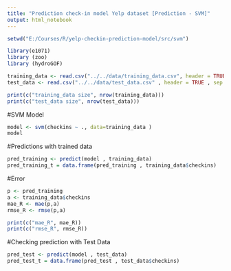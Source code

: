 ```yaml
---
title: "Prediction check-in model Yelp dataset [Prediction - SVM]"
output: html_notebook
---
```


```r
setwd("E:/Courses/R/yelp-checkin-prediction-model/src/svm")
```

```r
library(e1071)
library (zoo)
library (hydroGOF)
```

```r
training_data <- read.csv("../../data/training_data.csv", header = TRUE , sep = ",")
test_data <- read.csv("../../data/test_data.csv" , header = TRUE , sep = ",")
```

```r
print(c("training_data size", nrow(training_data)))
print(c("test_data size", nrow(test_data)))
```

#SVM Model

```r
model <- svm(checkins ~ ., data=training_data )
model

```

#Predictions with trained data
```r
pred_training <- predict(model , training_data)
pred_training_t = data.frame(pred_training , training_data$checkins)
```
#Error
```r
p <- pred_training
a <- training_data$checkins
mae_R <- mae(p,a)
rmse_R <- rmse(p,a)

```
```r
print(c("mae_R", mae_R))
print(c("rmse_R", rmse_R))
```

#Checking prediction with Test Data
```r
pred_test <- predict(model , test_data)
pred_test_t = data.frame(pred_test , test_data$checkins)
```


